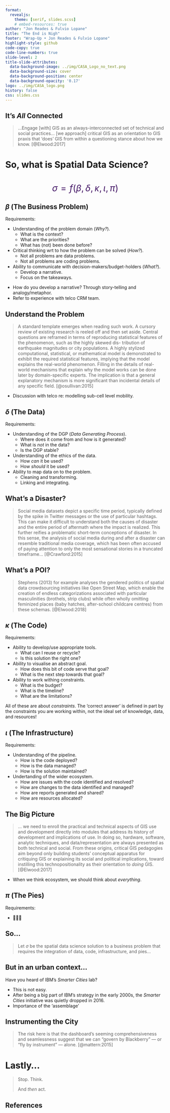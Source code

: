 ```yaml
---
format:
  revealjs:
    theme: [serif, slides.scss]
    # embed-resources: true
author: "Jon Reades & Fulvio Lopane"
title: "The End is Nigh"
footer: "Wrap-Up • Jon Reades & Fulvio Lopane"
highlight-style: github
code-copy: true
code-line-numbers: true
slide-level: 2
title-slide-attributes:
  data-background-image: ../img/CASA_Logo_no_text.png
  data-background-size: cover
  data-background-position: center
  data-background-opacity: '0.17'
logo: ../img/CASA_logo.png
history: false
css: slides.css
---
```


## It's *All* Connected {.center}

> ...Engage [with] GIS as an always-interconnected set of technical and social practices... [we approach] critical GIS as an orientation to GIS praxis that 'does' GIS from within a questioning stance about how we know. [@Elwood:2017]

# So, what is Spatial Data Science?

```{=html}
<style type="text/css">
.math.display {
  font-size: 200%;
  color: rgb(68, 23, 102);
}
</style>
```

# {.center}

$$ \sigma = f(\beta, \delta, \kappa, \iota, \pi) $$

## $\beta$ (The Business Problem)

Requirements:

:::{.incremental}
- Understanding of the problem domain (*Why?*).
  - What is the context?
  - What are the priorities?
  - What has (not) been done before?
- Critical thinking wrt to how the problem can be solved (*How?*).
  - Not all problems are data problems.
  - Not all problems are coding problems.
- Ability to communicate with decision-makers/budget-holders (*What?*).
  - Develop a narrative.
  - Focus on the takeaways.
:::

:::{.notes}

- How do you develop a narrative? Through story-telling and analogy/metaphor.
- Refer to experience with telco CRM team.

:::

## Understand the Problem {.center}

> A standard template emerges when reading such work. A cursory review of existing research is reeled off and then set aside. Central questions are reframed in terms of reproducing statistical features of the phenomenon, such as the highly skewed dis- tribution of earthquake magnitudes or city populations. A highly stylized computational, statistical, or mathematical model is demonstrated to exhibit the required statistical features, implying that the model explains the real-world phenomenon. Filling in the details of real-world mechanisms that explain why the model works can be done later by domain-specific experts. The implication is that a general explanatory mechanism is more significant than incidental details of any specific field. 
> [@osullivan:2015]

:::{.notes}

- Discussion with telco re: modelling sub-cell level mobility.

:::

## $\delta$ (The Data)

Requirements:

:::{.incremental}
- Understanding of the DGP (*Data Generating Process*).
  - Where does it come from and how is it generated?
  - What is *not* in the data?
  - Is the DGP stable?
- Understanding of the ethics of the data.
  - How *can* it be used?
  - How *should* it be used?
- Ability to map data on to the problem.
  - Cleaning and transforming.
  - Linking and integrating.
:::

## What's a Disaster?

> Social media datasets depict a specific time period, typically defined by the spike in Twitter messages or the use of particular hashtags. This can make it difficult to understand both the causes of disaster and the entire period of aftermath where the impact is realized. This further reifies a problematic short-term conceptions of disaster. In this sense, the analysis of social media during and after a disaster can resemble traditional media coverage, which has been often accused of paying attention to only the most sensational stories in a truncated timeframe... [@Crawford:2015]

## What's a POI?

> Stephens (2013) for example analyses the gendered politics of spatial data crowdsourcing initiatives like Open Street Map, which enable the creation of endless categorizations associated with particular masculinities (brothels, strip clubs) while often wholly omitting feminized places (baby hatches, after-school childcare centres) from these schemas. [@Elwood:2018]

## $\kappa$ (The Code)

Requirements:

:::{.incremental}
- Ability to develop/use appropriate tools.
  - What can I reuse or recycle?
  - Is this solution the right one?
- Ability to visualise an abstract goal.
  - How does this bit of code serve that goal?
  - What is the next step towards that goal?
- Ability to work withing constraints.
  - What is the budget?
  - What is the timeline?
  - What are the limitations?
:::

::: {.notes}

All of these are about *constraints*. The 'correct answer' is defined in part by the constraints you are working within, not the ideal set of knowledge, data, and resources!

:::

## $\iota$ (The Infrastructure)

Requirements:

:::{.incremental}
- Understanding of the pipeline.
  - How is the code deployed?
  - How is the data managed?
  - How is the solution maintained?
- Undertanding of the wider ecosystem.
  - How are issues with the code identified and resolved?
  - How are changes to the data identified and managed?
  - How are reports generated and shared?
  - How are resources allocated?
:::

## The Big Picture {.center}

> ... we need to enroll the practical and technical aspects of GIS use and development directly into modules that address its history of development and implications of use. In doing so, hardware, software, analytic techniques, and data/representation are always presented as both technical and social. From these origins, critical GIS pedagogies aim beyond only building students' conceptual apparatus for critiquing GIS or explaining its social and political implications, toward instilling this technopositionality as their orientation to *doing* GIS.
> [@Elwood:2017]

::: {.notes}

- When we think ecosystem, we should think about *everything*.

:::

## $\pi$ (The Pies)

Requirements:

:::{.incremental}
- 🍕🍕🍕
:::

## So... {.center}

> Let $\sigma$ be the spatial data science solution to a business problem that requires the integration of data, code, infrastructure, and pies...

## But in an urban context... {.center}

Have you heard of IBM's *Smarter Cities* lab?

:::{.notes}

- This is not easy.
- After being a big part of IBM's strategy in the early 2000s, the *Smarter Cities* initiative was quietly dropped in 2016. 
- Importance of the 'assemblage'

:::

## Instrumenting the City {.center}

> The risk here is that the dashboard’s seeming comprehensiveness and seamlessness suggest that we can "govern by Blackberry" — or "fly by instrument" — alone.
> [@mattern:2015]

# Lastly... {.center}

> Stop. Think. 
> 
> And *then* act.

## References